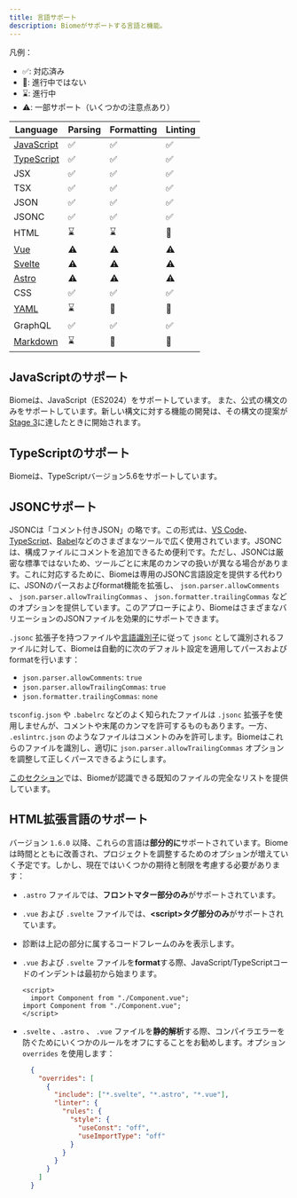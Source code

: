 ```yaml
---
title: 言語サポート
description: Biomeがサポートする言語と機能。
---
```


凡例：
- ✅: 対応済み
- 🚫: 進行中ではない
- ⌛️: 進行中
- ⚠️: 一部サポート（いくつかの注意点あり）

| Language | Parsing | Formatting | Linting |
| -------- | ------- | ---------- | ------- |
| [JavaScript](#javascriptのサポート) | <span aria-label="対応済み" role="img">✅</span> | <span aria-label="対応済み" role="img">✅</span> | <span aria-label="対応済み" role="img">✅</span> |
| [TypeScript](#typescriptのサポート) | <span aria-label="対応済み" role="img">✅</span> | <span aria-label="対応済み" role="img">✅</span> | <span aria-label="対応済み" role="img">✅</span> |
| JSX | <span aria-label="対応済み" role="img">✅</span> | <span aria-label="対応済み" role="img">✅</span> | <span aria-label="対応済み" role="img">✅</span> |
| TSX | <span aria-label="支持" role="img">✅</span> | <span aria-label="支持" role="img">✅</span> | <span aria-label="支持" role="img">✅</span> |
| JSON | <span aria-label="対応済み" role="img">✅</span> | <span aria-label="対応済み" role="img">✅</span> | <span aria-label="対応済み" role="img">✅</span> |
| JSONC | <span aria-label="対応済み" role="img">✅</span> | <span aria-label="対応済み" role="img">✅</span> | <span aria-label="対応済み" role="img">✅</span> |
| HTML | <span aria-label="進行中" role="img">⌛️</span> | <span aria-label="進行中" role="img">⌛️</span> | <span aria-label="進行中ではない" role="img">🚫</span> |
| [Vue](#html拡張言語のサポート) | <span aria-label="一部サポート" role="img">⚠️</span> | <span aria-label="一部サポート" role="img">⚠️</span> | <span aria-label="一部サポート" role="img">⚠️</span> |
| [Svelte](#html拡張言語のサポート) | <span aria-label="一部サポート" role="img">⚠️</span> | <span aria-label="一部サポート" role="img">⚠️</span> | <span aria-label="一部サポート" role="img">⚠️</span> |
| [Astro](#html拡張言語のサポート) | <span aria-label="一部サポート" role="img">⚠️</span> | <span aria-label="一部サポート" role="img">⚠️</span> | <span aria-label="一部サポート" role="img">⚠️</span> |
| CSS | <span aria-label="対応済み" role="img">✅️</span> | <span aria-label="対応済み" role="img">✅️</span> | <span aria-label="対応済み" role="img">✅️</span> |
| [YAML](https://github.com/biomejs/biome/issues/2365) | <span aria-label="進行中" role="img">⌛️</span> | <span aria-label="進行中ではない" role="img">🚫</span> | <span aria-label="進行中ではない" role="img">🚫</span> |
| GraphQL | <span aria-label="対応済み" role="img">✅️</span> | <span aria-label="対応済み" role="img">✅️</span> | <span aria-label="対応済み" role="img">✅️</span> |
| [Markdown](https://github.com/biomejs/biome/issues/3718) | <span aria-label="進行中" role="img">⌛️</span> | <span aria-label="進行中ではない" role="img">🚫</span> | <span aria-label="進行中ではない" role="img">🚫</span> |

## JavaScriptのサポート

Biomeは、JavaScript（ES2024）をサポートしています。
また、公式の構文のみをサポートしています。新しい構文に対する機能の開発は、その構文の提案が[Stage 3](https://github.com/tc39/proposals#stage-3)に達したときに開始されます。

## TypeScriptのサポート

Biomeは、TypeScriptバージョン5.6をサポートしています。

## JSONCサポート

JSONCは「コメント付きJSON」の略です。この形式は、[VS Code](https://code.visualstudio.com/docs/languages/json#_json-with-comments)、[TypeScript](https://www.typescriptlang.org/docs/handbook/tsconfig-json.html)、[Babel](https://babeljs.io/docs/config-files)などのさまざまなツールで広く使用されています。JSONCは、構成ファイルにコメントを追加できるため便利です。ただし、JSONCは厳密な標準ではないため、ツールごとに末尾のカンマの扱いが異なる場合があります。これに対応するために、Biomeは専用のJSONC言語設定を提供する代わりに、JSONのパースおよびformat機能を拡張し、 `json.parser.allowComments` 、 `json.parser.allowTrailingCommas` 、 `json.formatter.trailingCommas` などのオプションを提供しています。このアプローチにより、BiomeはさまざまなバリエーションのJSONファイルを効果的にサポートできます。

`.jsonc` 拡張子を持つファイルや[言語識別子](https://code.visualstudio.com/docs/languages/identifiers)に従って `jsonc` として識別されるファイルに対して、Biomeは自動的に次のデフォルト設定を適用してパースおよびformatを行います：

- `json.parser.allowComments`: `true`
- `json.parser.allowTrailingCommas`: `true`
- `json.formatter.trailingCommas`: `none`

`tsconfig.json` や `.babelrc` などのよく知られたファイルは `.jsonc` 拡張子を使用しませんが、コメントや末尾のカンマを許可するものもあります。一方、 `.eslintrc.json` のようなファイルはコメントのみを許可します。Biomeはこれらのファイルを識別し、適切に `json.parser.allowTrailingCommas` オプションを調整して正しくパースできるようにします。

[このセクション](/ja/guides/configure-biome#既知のファイル)では、Biomeが認識できる既知のファイルの完全なリストを提供しています。

## HTML拡張言語のサポート

バージョン `1.6.0` 以降、これらの言語は**部分的に**サポートされています。Biomeは時間とともに改善され、プロジェクトを調整するためのオプションが増えていく予定です。しかし、現在ではいくつかの期待と制限を考慮する必要があります：
- `.astro` ファイルでは、**フロントマター部分のみ**がサポートされています。
- `.vue` および `.svelte` ファイルでは、**\<script\>タグ部分のみ**がサポートされています。
- 診断は上記の部分に属するコードフレームのみを表示します。
- `.vue` および `.svelte` ファイルを**format**する際、JavaScript/TypeScriptコードのインデントは最初から始まります。

  ```vue title="file.vue" del={2} ins={3}
  <script>
    import Component from "./Component.vue";
  import Component from "./Component.vue";
  </script>
  ```

- `.svelte` 、`.astro` 、 `.vue` ファイルを**静的解析**する際、コンパイラエラーを防ぐためにいくつかのルールをオフにすることをお勧めします。オプション `overrides` を使用します：

  ```json
    {
      "overrides": [
        {
          "include": ["*.svelte", "*.astro", "*.vue"],
          "linter": {
            "rules": {
              "style": {
                "useConst": "off",
                "useImportType": "off"
              }
            }
          }
        }
      ]
    }
    ```
